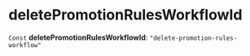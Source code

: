
# deletePromotionRulesWorkflowId

 `Const` **deletePromotionRulesWorkflowId**: `"delete-promotion-rules-workflow"`
